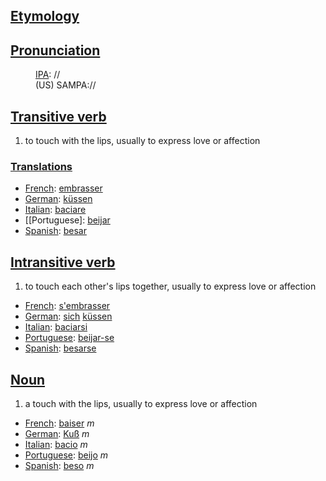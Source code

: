 == [[Etymology]] ==

== [[Pronunciation]] ==
:[[w:IPA|IPA]]: //
:(US) SAMPA://

== [[Transitive verb]] ==

# to touch with the lips, usually to express love or affection

=== [[Translation]]s ===

*[[French]]: [[embrasser]]
*[[German]]: [[küssen]]
*[[Italian]]: [[baciare]]
*[[Portuguese]: [[beijar]]
*[[Spanish]]: [[besar]]

== [[Intransitive verb]] ==

# to touch each other's lips together, usually to express love or affection

*[[French]]: [[s'embrasser]]
*[[German]]: [[sich]] [[küssen]]
*[[Italian]]: [[baciarsi]]
*[[Portuguese]]: [[beijar-se]]
*[[Spanish]]: [[besarse]]

== [[Noun]] ==

# a touch with the lips, usually to express love or affection

*[[French]]: [[baiser]] ''m''
*[[German]]: [[Kuß]] ''m''
*[[Italian]]: [[bacio]] ''m''
*[[Portuguese]]: [[beijo]] ''m''
*[[Spanish]]: [[beso]] ''m''